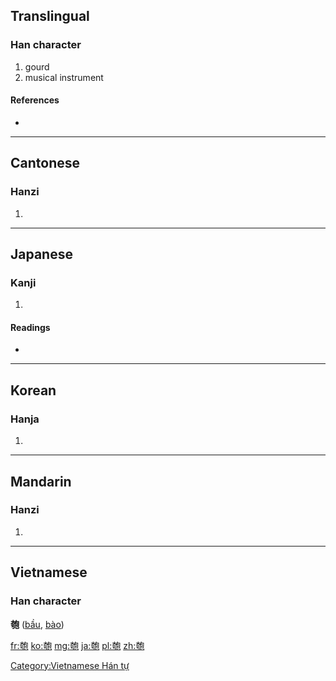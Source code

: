 ==Translingual==

===Han character===
{{Han char|rn=20|rad=勹|as=09|sn=11|four=4721<sub>2</sub>|canj=大尸心口山 (KSPRU)}}

# gourd
# musical instrument

====References====
* {{Han ref|kx=0151.330|dkj=02544|dj=0341.170|hdz=10542.040|uh=530F|ud=21263|bh=B0CC|bd=45260}}

----

==Cantonese==

===Hanzi===
{{yue-hanzi|jyut=|y=paau4}}

# {{defn|lang=yue|sort=勹09}}

----

==Japanese==

===Kanji===
{{ja-kanji|grade=|rs=勹09}}

# {{defn|lang=ja|sort=勹09}}

====Readings====
* {{ja-readings|on=[[ほう]] (hō)|kun=[[ひさご]] (hisago)}}

----

==Korean==

===Hanja===
{{ko-hanja|hangeul=포|rv=po|mr=p'o}}

# {{defn|lang=ko|sort=勹09}}

----

==Mandarin==

===Hanzi===
{{cmn-hanzi|pin=[[páo]] ([[pao2]])|wg=p'ao<sup>2</sup>}}
#{{defn|lang=cmn|sort=勹09}}

----

==Vietnamese==
===Han character===
'''匏''' ([[bầu]], [[bào]])

[[Category:Vietnamese Hán tự]]

[[fr:匏]]
[[ko:匏]]
[[mg:匏]]
[[ja:匏]]
[[pl:匏]]
[[zh:匏]]